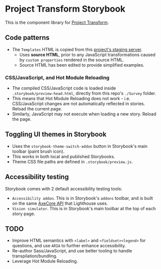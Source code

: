
<Meta title="Introduction" />

# Project Transform Storybook
This is the component library for [Project Transform](https://zeroheight.com/61aada3a1/p/264eaa-project-transform).

## Code patterns
- The `Templates` HTML is copied from this [project's staging server](https://online-stg.ipsosinteractive.com/mrIWeb/mrIWeb.dll?I.Project=S20223280&i.test=1).
    - Uses **source HTML**, prior to any JavaScript transformations caused by `custom properties` rendered in the source HTML.
    - Source HTML has been edited to provide simplified examples.

### CSS/JavaScript, and Hot Module Reloading
- The compiled CSS/JavaScript code is loaded inside `.storybook/preview-head.html`, directly from this repo's `./Survey` folder.
- This means that Hot Module Reloading does not work - i.e. CSS/JavaScript changes are not automatically reflected in stories. Reload the current page.
- Similarly, JavaScript may not execute when loading a new story. Reload the page.

## Toggling UI themes in Storybook
- Uses the `storybook-theme-switch-addon` button in Storybook's main toolbar (paint brush icon).
- This works in both local and published Storybooks.
- Theme CSS file paths are defined in `.storybook/preview.js`.

## Accessibility testing
Storybook comes with 2 default accessibility testing tools:
- `Accessibility addon`. This is in Storybook's `addons` toolbar, and is built on the same [AxeCore API](https://www.deque.com/axe/) that Lighthouse uses.
- `Vision simulator`. This is in Storybook's main toolbar at the top of each story page.

## TODO
- Improve HTML semantics with `<label>` and `<fieldset><legend>` for questions, and use `ARIA` to further enhance accessibility.
- Re-author Sass/JavaScript, and use better tooling to handle transpilation/bundling.
- Leverage Hot Module Reloading.
